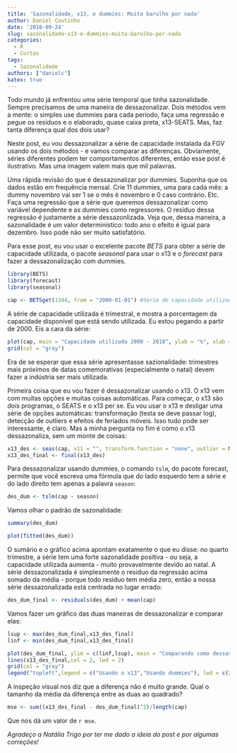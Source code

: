 ```yaml
---
title: 'Sazonalidade, x13, e dummies: Muito barulho por nada'
author: Daniel Coutinho
date: '2018-09-24'
slug: sazonalidade-x13-e-dummies-muito-barulho-por-nada
categories:
  - R
  - Curtas
tags: 
  - Sazonalidade
authors: ["danielc"]
katex: true
---
```


Todo mundo já enfrentou uma série temporal que tinha sazonalidade. Sempre precisamos de uma maneira de dessazonalizar. Dois métodos vem a mente: o simples use dummies para cada período, faça uma regressão e pegue os resíduos e o elaborado, quase caixa preta, x13-SEATS. Mas, faz tanta diferença qual dos dois usar? 

Neste post, eu vou dessazonalizar a série de capacidade instalada da FGV usando os dois métodos - e vamos comparar as diferenças. Obviamente, séries diferentes podem ter comportamentos diferentes, então esse post é ilustrativo. Mas uma imagem valem mais que mil palavras. 

Uma rápida revisão do que é dessazonalizar por dummies. Suponha que os dados estão em frequência mensal. Crie 11 dummies, uma para cada mês: a dummy novembro vai ser 1 se o mês é novembro e 0 caso contrário. Etc. Faça uma regressão que a série que queremos dessazonalizar como variável dependente e as dummies como regressores. O resíduo dessa regressão é justamente a série dessazonlizada. Veja que, dessa maneira, a sazonalidade é um valor determinístico: todo ano o efeito é igual para dezembro. Isso pode não ser muito satisfatório.   

Para esse post, eu vou usar o excelente pacote _BETS_ para obter a série de capacidade utilizada, o pacote _seasonal_ para usar o x13 e o _forecast_ para fazer a dessazonalização com dummies. 

```r

library(BETS)
library(forecast)
library(seasonal)

cap <- BETSget(1344, from = "2000-01-01") #Serie de capacidade utilizada da FGV

```

A série de capacidade utilizada é trimestral, e mostra a porcentagem da capacidade disponível que está sendo utilizada. Eu estou pegando a partir de 2000. Eis a cara da série:

```r


plot(cap, main = "Capacidade utilizada 2000 - 2018", ylab = "%", xlab = "Ano")
grid(col = "gray")

```

Era de se esperar que essa série apresentasse sazionalidade: trimestres mais próximos de datas comemorativas (especialmente o natal) devem fazer a indústria ser mais utilizada. 

Primeira coisa que eu vou fazer é dessazonalizar usando o x13. O x13 vem com muitas opções e muitas coisas automáticas. Para começar, o x13 são _dois_ programas, o SEATS e o x13 per se. Eu vou usar o x13 e desligar uma série de opções automáticas: transformação (testa se deve passar log), detecção de outliers e efeitos de feriados móveis. Isso tudo pode ser interessante, é claro. Mas a minha pergunta no fim é como o x13 dessazonaliza, sem um monte de coisas:

```r

x13_des <- seas(cap, x11 = "", transform.function = "none", outlier = NULL, regression.aictest = NULL)
x13_des_final <- final(x13_des)

```

Para dessazonalizar usando dummies, o comando `tslm`, do pacote forecast, permite que você escreva uma fórmula que do lado esquerdo tem a série e do lado direito tem apenas a palavra `season`:

```r
des_dum <- tslm(cap ~ season)
```

Vamos olhar o padrão de sazonalidade:

```r
summary(des_dum)

plot(fitted(des_dum))

```

O sumário e o gráfico acima apontam exatamente o que eu disse: no quarto trimestre, a série tem uma forte sazonalidade positiva - ou seja, a capacidade utilizada aumenta - muito provavelmente devido ao natal. A série dessazonalizada é simplesmente o resíduo da regressão acima somado da média - porque todo resíduo tem média zero, então a nossa série dessazonalizada está centrada no lugar errado:

```r

des_dum_final <- residuals(des_dum) + mean(cap)

```

Vamos fazer um gráfico das duas maneiras de dessazonalizar e comparar elas:

```r
lsup <- max(des_dum_final,x13_des_final)
linf <- min(des_dum_final,x13_des_final)

plot(des_dum_final, ylim = c(linf,lsup), main = "Comparando como dessasonalizar: x13 contra dummies", xlab = "Anos", ylab = "%", lwd = 2)
lines(x13_des_final,col = 2, lwd = 2)
grid(col = "gray")
legend("topleft",legend = c("Usando o x13","Usando dummies"), lwd = c(2,2), col = c(2,1))
```

A inspeção visual nos diz que a diferença não é muito grande. Qual o tamanho da média da diferença entre as duas ao quadrado?

```r

mse <- sum((x13_des_final - des_dum_final)^2)/length(cap)

``` 

Que nos dá um valor de `r mse`.  

_Agradeço a Natália Trigo por ter me dado a ideia do post e por algumas correções!_